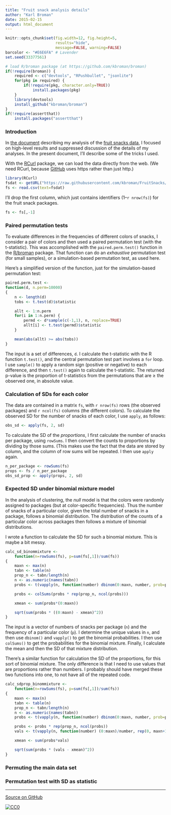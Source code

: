 ```yaml
---
title: "Fruit snack analysis details"
author: "Karl Broman"
date: 2015-02-15
output: html_document
---
```


```r
knitr::opts_chunk$set(fig.width=12, fig.height=5,
                      results="hide",
                      message=FALSE, warning=FALSE)
barcolor <- "#E6E6FA" # Lavender
set.seed(33377561)
```

```r
# load R/broman package (at https://github.com/kbroman/broman)
if(!require(broman)) {
    required <- c("devtools", "RPushbullet", "jsonlite")
    for(pkg in required) {
        if(!require(pkg, character.only=TRUE))
            install.packages(pkg)
    }
    library(devtools)
    install_github("kbroman/broman")
}
if(!require(assertthat))
    install.packages("assertthat")
```


### Introduction

In
[the document](http://kbroman.org/FruitSnacks/assets/fruit_snacks.html)
describing my analysis of the
[fruit snacks data](https://github.com/kbroman/FruitSnacks), I focused
on high-level results and suppressed discussion of the details of my
analyses. In the present document, I'll describe some of the tricks I used.

With the [RCurl](http://cran.r-project.org/web/packages/RCurl/)
package, we can load the data directly from the web. (We need RCurl,
because [GitHub](https://github.com) uses https rather than just http.)

```r
library(RCurl)
fsdat <- getURL("https://raw.githubusercontent.com/kbroman/FruitSnacks/master/Data/fruit_snacks.csv")
fs <- read.csv(text=fsdat)
```

I'll drop the first column, which just contains identifiers
(1&ndash;`r nrow(fs)`) for the fruit snack packages.

```r
fs <- fs[,-1]
```

### Paired permutation tests

To evaluate differences in the frequencies of different colors of
snacks, I consider a pair of colors and then used a paired permutation
test (with the t-statistic). This was accomplished with the
`paired.perm.test()` function in the
[R/broman](https://github.com/kbroman/broman) package. That function
can do an _exhaustive_ permutation test (for small samples), or a
simulation-based permutation test, as used here.

Here's a simplified version of the function, just for the
simulation-based permutation test:

```r
paired.perm.test <-
function(d, n.perm=10000)
{
    n <- length(d)
    tobs <- t.test(d)$statistic

    allt <- 1:n.perm
    for(i in 1:n.perm) {
        permd <- d*sample(c(-1,1), n, replace=TRUE)
        allt[i] <- t.test(permd)$statistic
    }

    mean(abs(allt) >= abs(tobs))
}
```

The input is a set of differences, `d`. I calculate the t-statistic
with the R function `t.test()`, and the central permutation test part
involves a `for` loop. I use `sample()` to apply a random sign
(positive or negative) to each difference, and then `t.test()` again
to calculate the t-statistic. The returned p-value is the proportion
of t-statistics from the permutations that are &ge; the observed one,
in absolute value.

### Calculation of SDs for each color

The data are contained in a matrix `fs`, with `r nrow(fs)` rows (the
observed packages) and `r ncol(fs)` columns (the different colors).
To calculate the observed SD for the number of snacks of each color, I
use `apply`, as follows:

```r
obs_sd <- apply(fs, 2, sd)
```

To calculate the SD of the _proportions_, I first calculate the number
of snacks per package, using `rowSums`. I then convert the counts to
proportions by dividing by those sums. (This makes use the fact that
the data are stored by column, and the column of row sums will be
repeated. I then use `apply` again.

```r
n_per_package <- rowSums(fs)
props <- fs / n_per_package
obs_sd_prop <- apply(props, 2, sd)
```


### Expected SD under binomial mixture model

In the analysis of clustering, the _null_ model is that the colors
were randomly assigned to packages (but at color-specific
frequencies). Thus the number of snacks of a particular color, given
the total number of snacks in a package, follows a binomial
distribution. The distribution of the counts of a particular color
across packages then follows a mixture of binomial distributions.

I wrote a function to calculate the SD for such a binomial mixture.
This is maybe a bit messy.

```r
calc_sd_binommixture <-
    function(n=rowSums(fs), p=sum(fs[,1])/sum(fs))
{
    maxn <- max(n)
    tabn <- table(n)
    prop_n <- tabn/length(n)
    n <- as.numeric(names(tabn))
    probs <- t(vapply(n, function(number) dbinom(0:maxn, number, prob=p), rep(0, maxn+1)))

    probs <- colSums(probs * rep(prop_n, ncol(probs)))

    xmean <- sum(probs*(0:maxn))

    sqrt(sum(probs * ((0:maxn) - xmean)^2))
}
```

The input is a vector of numbers of snacks per package (`n`) and the
frequency of a particular color (`p`). I determine the unique values
in `n`, and then use `dbinom()` and `vapply()` to get the binomial
probabilities. I then use `colSums()` to get the probabilities
for the binomial mixture. Finally, I calculate the mean and then the
SD of that mixture distribution.

There's a similar function for calculation the SD of the proportions,
for this sort of binomial mixture. The only difference is that I need
to use values that are proportions rather than numbers. I probably
should have merged these two functions into one, to not have all of
the repeated code.

```r
calc_sdprop_binommixture <-
    function(n=rowSums(fs), p=sum(fs[,1])/sum(fs))
{
    maxn <- max(n)
    tabn <- table(n)
    prop_n <- tabn/length(n)
    n <- as.numeric(names(tabn))
    probs <- t(vapply(n, function(number) dbinom(0:maxn, number, prob=p), rep(0, maxn+1)))

    probs <- probs * rep(prop_n, ncol(probs))
    vals <- t(vapply(n, function(number) (0:maxn)/number, rep(0, maxn+1)))

    xmean <- sum(probs*vals)

    sqrt(sum(probs * (vals - xmean)^2))
}
```

### Permuting the main data set


### Permutation test with SD as statistic


---

[Source on GitHub](https://github.com/kbroman/FruitSnacks/blob/master/R/fruit_snacks_methods.Rmd)

[![CC0](http://i.creativecommons.org/p/zero/1.0/88x31.png)](http://creativecommons.org/publicdomain/zero/1.0/)
